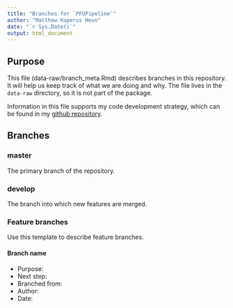 ```yaml
---
title: "Branches for `PFUPipeline`"
author: "Matthew Kuperus Heun"
date: "`r Sys.Date()`"
output: html_document
---
```

  
  
## Purpose
  
This file (data-raw/branch_meta.Rmd) describes branches in this repository.
It will help us keep track of what we are doing and why.
The file lives in the `data-raw` directory, so it is not part of the package.

Information in this file supports my code development strategy,
which can be found in my
[github repository](https://github.com/MatthewHeun/DevelopmentStrategies).


## Branches

### master

The primary branch of the repository.

### develop

The branch into which new features are merged.

### Feature branches

Use this template to describe feature branches.

#### Branch name
* Purpose: 
* Next step:
* Branched from:
* Author:
* Date: 
  
  
  
